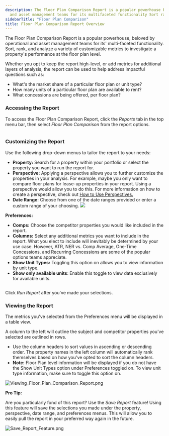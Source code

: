 ```yaml
---
description: The Floor Plan Comparison Report is a popular powerhouse beloved by operational
  and asset management teams for its multifaceted functionality Sort rank and a...
sidebarTitle: "Floor Plan Comparison"
title: Floor Plan Comparison Report Overview
---
```


The Floor Plan Comparison Report is a popular powerhouse, beloved by operational and asset management teams for its' multi-faceted functionality. Sort, rank, and analyze a variety of customizable metrics to investigate a property's performance at the floor plan level.


Whether you opt to keep the report high-level, or add metrics for additional layers of analysis, the report can be used to help address impactful questions such as:


* What's the market share of a particular floor plan or unit type?
* How many units of a particular floor plan are available to rent?
* What concessions are being offered, per floor plan?


### Accessing the Report


To access the Floor Plan Comparison Report, click the *Reports* tab in the top menu bar, then select *Floor Plan Comparison* from the report options. 


<Frame caption="Overview of customizable report options for property and research data.">
  <img src="/images/radix/f387ba8a59f910c38b77fa8364e803d4084856c2.png" alt="" />
</Frame>


### Customizing the Report


Use the following drop-down menus to tailor the report to your needs:


* **Property:** Search for a property within your portfolio or select the property you want to run the report for.
* **Perspective:** Applying a perspective allows you to further customize the properties in your analysis. For example, maybe you only want to compare floor plans for lease-up properties in your report. Using a perspective would allow you to do this. For more information on how to create a perspective, check out [How to Use Perspectives.](../evaluating-your-portfolio-s-performance/how-to-use-perspectives.mdx)
* **Date Range:** Choose from one of the date ranges provided or enter a custom range of your choosing. ![](/images/radix/b29deb236e31820f1f8989d1c2eaedae34464aed.png)


**Preferences:**


* **Comps:** Choose the competitor properties you would like included in the report.
* **Columns:** Select any additional metrics you want to include in the report. What you elect to include will inevitably be determined by your use case. However, ATR, NER vs. Comp Average, One-Time Concessions, and Recurring Concessions are some of the popular options teams appreciate.
* **Show Unit Types:** Toggling this option on allows you to view information by unit type.
* **Show only available units**: Enable this toggle to view data exclusively for available units.


<Frame caption="Preferences menu for customizing report settings, including comps and columns.">
  <img src="/images/radix/ae7ee0263f70c9c580d072b10cda685a5d0f9db1.png" alt="" />
</Frame>


Click *Run Report* after you've made your selections.  


### Viewing the Report


The metrics you've selected from the Preferences menu will be displayed in a table view.


A column to the left will outline the subject and competitor properties you've selected are outlined in rows.


* Use the column headers to sort values in ascending or descending order. The property names in the left column will automatically rank themselves based on how you've opted to sort the column headers.
* **Note:** Floor Plan level information will be displayed if you do not have the Show Unit Types option under Preferences toggled on. To view unit type information, make sure to toggle this option on.


<Frame caption="Table comparing floor plans of various properties, including unit counts, rental rates, and averages.">
  <img src="/images/radix/e7491266ded48b9eef8bb371aacd73df3f21db50.png" alt="Viewing_Floor_Plan_Comparison_Report.png" />
</Frame>



**Pro Tip:**


Are you particularly fond of this report? Use the *Save Report* feature! Using this feature will save the selections you made under the property, perspective, date range, and preferences menus. This will allow you to easily pull the report in your preferred way again in the future.  



<Frame caption="Save and Preferences options in the report interface.">
  <img src="/images/radix/21d2d3356c4c7b186431d5ec91a0919c00602073.png" alt="Save_Report_Feature.png" />
</Frame>